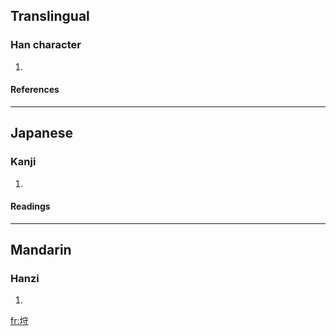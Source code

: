 ==Translingual==
===Han character===
{{Han char|rn=32|rad=土|as=06|sn=9|four=|canj=土十木戈 (GJDI)}}
# {{defn|Han}}
====References====
{{Han ref|kx=0228.291|dkj=05082|dj=0464.320|hdz=10442.030|uh=57A8|ud=22440}}
----
==Japanese==
===Kanji===
{{ja-kanji|grade=|rs=土06}}
# {{defn|Japanese}} 
====Readings====
{{ja-readings|on=[[しゅ]] (shu), [[す]] (su)|kun=[[まもおる]] (mamooru), [[もり]] (mori), [[かみ]] (kami)}}
----
==Mandarin==
===Hanzi===
{{cmn-hanzi|pin=[[diàn]] ([[dian4]]), [[shǒu]] ([[shou3]])|wg=tien<sup>4</sup>, shou<sup>3</sup>}}
# {{defn|Mandarin}}

[[fr:垨]]
